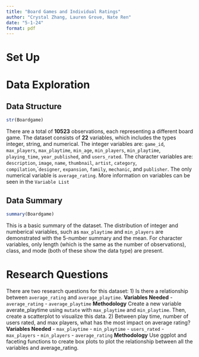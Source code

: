 ```yaml
---
title: "Board Games and Individual Ratings"
author: "Crystal Zhang, Lauren Grove, Nate Ren"
date: "5-1-24"
format: pdf
---
```


# Set Up

# Data Exploration 

## Data Structure 
```r

str(Boardgame)

```
There are a total of **10523** observations, each representing a different board game.
The dataset consists of **22** variables, which includes the types integer, string, and numerical. 
The integer variables are: `game_id`, `max_players`, `max_playtime`, `min_age`, ` min_players`, `min_playtime`, `playing_time`, `year_published`, and `users_rated`.
The character variables are: `description`, `image`, `name`, `thumbnail`, `artist`, `category`, `compilation`,``designer`, `expansion`, `family`, `mechanic`, and `publisher`. 
The only numerical variable is `average_rating`. 
More information on variables can be seen in the `Variable List` 

## Data Summary 
```r

summary(Boardgame)

```
This is a basic summary of the dataset. 
The distribution of integer and numberical variables, such as `max_playtime` and `min_players` are demonstrated with the 5-number summary and the mean. 
For character variables, only length (which is the same as the number of observations), class, and mode (both of these show the data type) are present.

# Research Questions

There are two research questions for this dataset: 
1) Is there a relationship between `average_rating` and `average_playtime`. 
      **Variables Needed**
        - `average_rating`
        - `average_playtime`
      **Methodology** 
        Create a new variable averate_playtime using `mutate` with `max_playtime` and `min_playtime`. Then, create a scatterplot to visualize this data. 
2) Between play time, number of users rated, and max players, what has the most impact on average rating? 
      **Variables Needed**
        - `max_playtime`
        - `min_playtime`
        - `users_rated`
        - `max_players`
        - `min_players`
        - `average_rating`
      **Methodology** 
        Use ggplot and faceting functions to create box plots to plot the relationship between all the variables and average_rating. 
